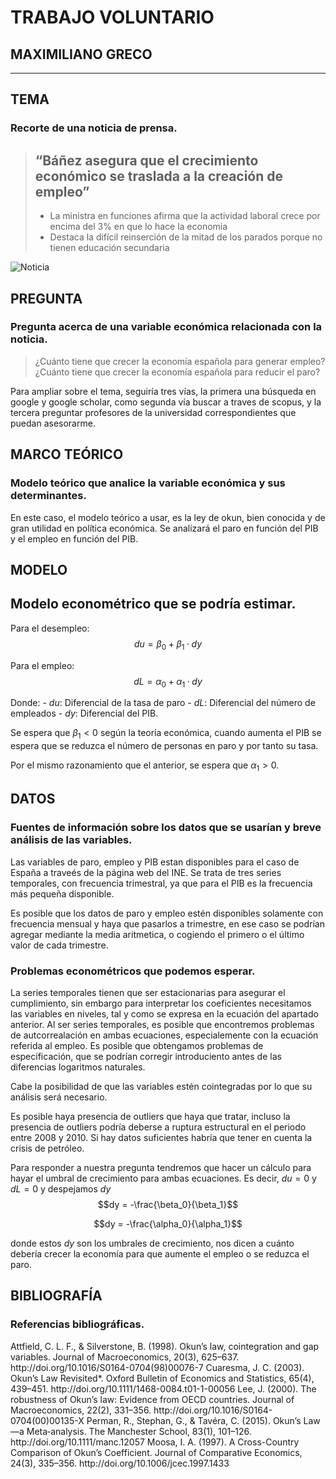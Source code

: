 # TRABAJO VOLUNTARIO
## MAXIMILIANO GRECO

---

<!--BREAK -->


## TEMA
### Recorte de una noticia de prensa.

> ## "Báñez asegura que el crecimiento económico se traslada a la creación de empleo"
> * La ministra en funciones afirma que la actividad laboral crece por encima del 3% en que lo hace la economia
> * Destaca la difícil reinserción de la mitad de los parados porque no tienen educación secundaria

![](img1.png "Noticia")

## PREGUNTA
### Pregunta acerca de una variable económica relacionada con la noticia.

>¿Cuánto tiene que crecer la economía española para generar empleo?
>¿Cuánto tiene que crecer la economía española para reducir el paro?

Para ampliar sobre el tema, seguiría tres vías, la primera una búsqueda en google y google scholar, como segunda vía buscar a traves de scopus, y la tercera preguntar profesores de la universidad correspondientes que puedan asesorarme.

## MARCO TEÓRICO
### Modelo teórico que analice la variable económica y sus determinantes.

En este caso, el modelo teórico a usar, es la ley de okun, bien conocida y de gran utilidad en política económica. Se analizará el paro en función del PIB y el empleo en función del PIB.

## MODELO
## Modelo econométrico que se podría estimar.

Para el desempleo:
$$du = \beta_0 + \beta_1·dy$$

Para el empleo:
$$dL = \alpha_0 + \alpha_1·dy$$

Donde:
- $du$: Diferencial de la tasa de paro
- $dL$: Diferencial del número de empleados
- $dy$: Diferencial del PIB.

Se espera que $\beta_1 < 0$ según la teoría económica, cuando aumenta el PIB se espera que se reduzca el número de personas en paro y por tanto su tasa. 

Por el mismo razonamiento que el anterior, se espera que $\alpha_1 > 0$.

## DATOS
### Fuentes de información sobre los datos que se usarían y breve análisis de las variables.

Las variables de paro, empleo y PIB estan disponibles para el caso de España a traveés de la página web del INE. Se trata de tres series temporales, con frecuencia trimestral, ya que para el PIB es la frecuencia más pequeña disponible. 

Es posible que los datos de paro y empleo estén disponibles solamente con frecuencia mensual y haya que pasarlos a trimestre, en ese caso se podrían agregar mediante la media aritmetica, o cogiendo el primero o el último valor de cada trimestre.

### Problemas econométricos que podemos esperar.

La series temporales tienen que ser estacionarias para asegurar el cumplimiento, sin embargo para interpretar los coeficientes necesitamos las variables en niveles, tal y como se expresa en la ecuación del apartado anterior. Al ser series temporales, es posible que encontremos problemas de autcorrealación en ambas ecuaciones, especialemente con la ecuación referida al empleo. Es posible que obtengamos problemas de especificación, que se podrían corregir introduciento antes de las diferencias logaritmos naturales.

Cabe la posibilidad de que las variables estén cointegradas por lo que su análisis será necesario.

Es posible haya presencia de outliers que haya que tratar, incluso la presencia de outliers podría deberse a ruptura estructural en el periodo entre 2008 y 2010. Si hay datos suficientes habría que tener en cuenta la crisis de petróleo.

Para responder a nuestra pregunta tendremos que hacer un cálculo para hayar el umbral de crecimiento para ambas ecuaciones. Es decir, $du = 0$ y $dL = 0$ y despejamos $dy$
$$dy = -\frac{\beta_0}{\beta_1}$$

$$dy = -\frac{\alpha_0}{\alpha_1}$$

donde estos $dy$ son los umbrales de crecimiento, nos dicen a cuánto debería crecer la economía para que aumente el empleo o se reduzca el paro.


## BIBLIOGRAFÍA
### Referencias bibliográficas.

Attfield, C. L. F., & Silverstone, B. (1998). Okun's law, cointegration and gap variables. Journal of Macroeconomics, 20(3), 625–637. http://doi.org/10.1016/S0164-0704(98)00076-7
Cuaresma, J. C. (2003). Okun's Law Revisited*. Oxford Bulletin of Economics and Statistics, 65(4), 439–451. http://doi.org/10.1111/1468-0084.t01-1-00056
Lee, J. (2000). The robustness of Okun's law: Evidence from OECD countries. Journal of Macroeconomics, 22(2), 331–356. http://doi.org/10.1016/S0164-0704(00)00135-X
Perman, R., Stephan, G., & Tavéra, C. (2015). Okun's Law—a Meta‐analysis. The Manchester School, 83(1), 101–126. http://doi.org/10.1111/manc.12057
Moosa, I. A. (1997). A Cross-Country Comparison of Okun's Coefficient. Journal of Comparative Economics, 24(3), 335–356. http://doi.org/10.1006/jcec.1997.1433